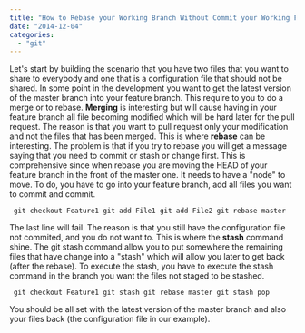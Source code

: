 ```yaml
---
title: "How to Rebase your Working Branch Without Commit your Working Files"
date: "2014-12-04"
categories: 
  - "git"
---
```


Let's start by building the scenario that you have two files that you want to share to everybody and one that is a configuration file that should not be shared. In some point in the development you want to get the latest version of the master branch into your feature branch. This require to you to do a merge or to rebase. **Merging** is interesting but will cause having in your feature branch all file becoming modified which will be hard later for the pull request. The reason is that you want to pull request only your modification and not the files that has been merged. This is where **rebase** can be interesting. The problem is that if you try to rebase you will get a message saying that you need to commit or stash or change first. This is comprehensive since when rebase you are moving the HEAD of your feature branch in the front of the master one. It needs to have a "node" to move. To do, you have to go into your feature branch, add all files you want to commit and commit. 

``` 
 git checkout Feature1 git add File1 git add File2 git rebase master 
``` 

The last line will fail. The reason is that you still have the configuration file not commited, and you do not want to. This is where the **stash** command shine. The git stash command allow you to put somewhere the remaining files that have change into a "stash" which will allow you later to get back (after the rebase). To execute the stash, you have to execute the stash command in the branch you want the files not staged to be stashed.

``` 
 git checkout Feature1 git stash git rebase master git stash pop 
``` 

You should be all set with the latest version of the master branch and also your files back (the configuration file in our example).
